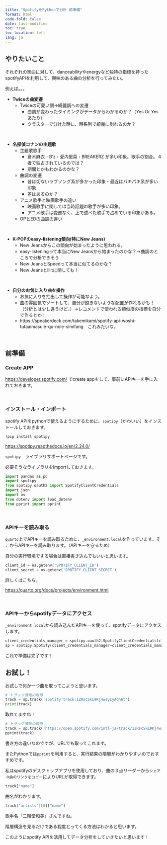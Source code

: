 ```yaml
---
title: "SpotifyをPythonで分析 前準備"
format: html
code-fold: false
date: last-modified
toc: true
toc-location: left
lang: ja
---
```


## やりたいこと


それぞれの楽曲に対して、danceabilityやenergyなど独特の指標を持ったspotifyAPIを利用して、興味のある曲の分析を行ってみたい。

例えば。。。

* **Twiceの曲変遷**
    + Twiceの可愛い調→綺麗調への変遷
        - 曲調が変わったタイミングがデータからわかるのか？（Yes Or Yesあたり）
        - クラスターで分けた時に、時系列で綺麗に別れるのか？


<br/>

* **名探偵コナンの主題歌**
    + 主題歌歌手
        - 倉木麻衣・B'z・愛内里菜・BREAKERZ が多い印象。歌手の割合。４者で独占されているのでは？
        - 期間とかもわかるのかな？
    + 曲調の変遷　
        - 昔は切ないラブソング系が多かった印象・最近はパキパキ系が多い印象
        - 差はあるのか？
    + アニメ歌手と映画歌手の違い
        - 映画歌手に関しては当時話題の歌手が多い印象。 
        - アニメ歌手は変遷なく、上で述べた歌手で占めている印象がある。
    + OPとEDの曲調の違い


<br/>

* **K-POPのeasy-listening傾向(特にNew Jeans)**
    + New Jeansからこの傾向が始まったように思われる。
    + easy-listeningって本当にNew Jeansから始まったのかな？→曲調のところで分析できそう
    + New JeansとSpeedって本当に似てるのかな？
    + New Jeansとillitに関しても！

<br/>
  
* **自分のお気に入り曲を操作**
    + お気に入りを抽出して操作が可能なよう。
    + 曲の雰囲気でソートして、自分が飽きないような配置が作れるかも！（分析とは少し違うけど。）→レコメンドで使われる類似度の指標を自分で作るとか！
    + https://speakerdeck.com/takemikami/spotify-api-woshi-tutaaimasule-qu-nole-simifang　これみたいな。

<br/>

## 前準備

### Create APP


[https://developer.spotify.com/](https://developer.spotify.com/) でcreate appをして、事前にAPIキーを手に入れておきます。


<br/>

### インストール・インポート

spotify APIをpythonで使えるようにするために、`spotipy`（かわいい）をインストールしておきます。



```default
!pip install spotipy
```

::: {.callout-note}

[https://spotipy.readthedocs.io/en/2.24.0/](https://spotipy.readthedocs.io/en/2.24.0/) 

`spotipy`　ライブラリサポートページです。

:::

必要そうなライブラリをimportしておきます。

```python
import pandas as pd
import spotipy
from spotipy.oauth2 import SpotifyClientCredentials
import json
import os
from dotenv import load_dotenv
from pprint import pprint
```



<br/>

### APIキーを読み取る

`quarto`上でAPIキーを読み取るために、`_environment.local`を作っています。そこからAPIキーを読み取ります。（APIキーを守るため）

自分の実行環境でする場合は直接書き込んでもいいと思います。

```python
client_id = os.getenv('SPOTIFY_CLIENT_ID')
client_secret = os.getenv('SPOTIFY_CLIENT_SECRET')
```

::: {.callout-note}

詳しくはこちら。

[https://quarto.org/docs/projects/environment.html](https://quarto.org/docs/projects/environment.html) 

:::


<br/>

### APIキーからspotifyデータにアクセス

`_environment.local`から読み込んだAPIキーを使って、spotifyデータにアクセスします。

```python
client_credentials_manager = spotipy.oauth2.SpotifyClientCredentials(client_id, client_secret)
sp = spotipy.Spotify(client_credentials_manager=client_credentials_manager)
```


これで準備は完了です！

## お試し！

お試しで何か一つ曲を取ってこようと思います。

```python
# トラック情報の取得
track = sp.track('spotify:track:1ZRscSkL9Kj4wsyIyAqh6t')
print(track)
```

取れてますね！

```python
# トラック情報の取得
track = sp.track('https://open.spotify.com/intl-ja/track/1ZRscSkL9Kj4wsyIyAqh6t?si=84b13af717934edc')
pprint(track)
```


書き方の違いなのですが、URLでも取ってこれます。

またPythonでは`pprint`を利用すると、実行結果の階層がわかりやすいのでおすすめです。

::: {.callout-note}

私はspotifyのデスクトップアプリを使用しており、曲の３点リーダーから`シェア`→`曲のリンクをコピー`によりURLが取得できます。

:::



```python
track["name"]
```

曲名がわかります。

```python
track["artists"][0]["name"]
```

歌手名「二階堂和美」さんですね。

階層構造を見るだけである程度とってくる方法はわかると思います。

このようにspotify APIを活用してデータ分析をしていきたいと思います！